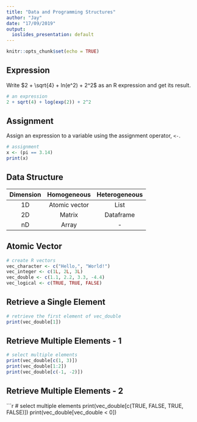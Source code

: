 ```yaml
---
title: "Data and Programming Structures"
author: "Jay"
date: "17/09/2019"
output:
  ioslides_presentation: default
---
```


```r
knitr::opts_chunk$set(echo = TRUE)
```

## Expression

Write $2 + \sqrt{4} + ln(e^2) + 2^2$ as an R expression and get its result.

```r
# an expression
2 + sqrt(4) + log(exp(2)) + 2^2
```

## Assignment

Assign an expression to a variable using the assignment operator, `<-`.

```r
# assignment
x <- (pi == 3.14)
print(x)
```

## Data Structure

| Dimension | Homogeneous   | Heterogeneous |
|:---------:|:-------------:|:-------------:|
| 1D        | Atomic vector | List          |
| 2D        | Matrix        | Dataframe     |
| nD        | Array         | -             |


## Atomic Vector

```r
# create R vectors
vec_character <- c("Hello,", "World!")
vec_integer <- c(1L, 2L, 3L)
vec_double <- c(1.1, 2.2, 3.3, -4.4)
vec_logical <- c(TRUE, TRUE, FALSE)
```

## Retrieve a Single Element

```r
# retrieve the first element of vec_double
print(vec_double[1])
```

## Retrieve Multiple Elements - 1

```r
# select multiple elements
print(vec_double[c(1, 3)])
print(vec_double[1:2])
print(vec_double[c(-1, -2)])
```

## Retrieve Multiple Elements - 2

```r
# select multiple elements
print(vec_double[c(TRUE, FALSE, TRUE, FALSE)])
print(vec_double[vec_double < 0])